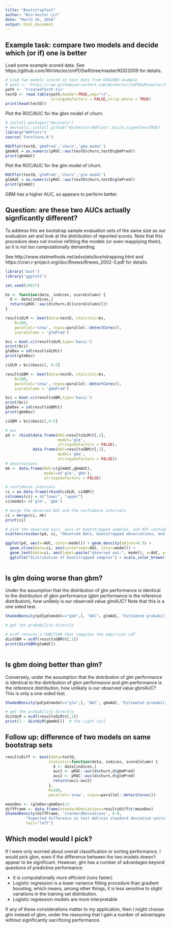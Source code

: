 ```yaml
---
title: "BootstrapTest"
author: "Win-Vector LLC"
date: "March 16, 2016"
output: html_document
---
```


## Example task: compare two models and decide which (or if) one is better

Load some example scored data.  See https://github.com/WinVector/zmPDSwR/tree/master/KDD2009 for details.

```r
# Load two models scored on test data from KDD2009 example
# path <- 'https://raw.githubusercontent.com/WinVector/zmPDSwR/master/KDD2009/treatedTestP.tsv'
path <- 'treatedTestP.tsv'
testD <- read.table(path,header=TRUE,sep="\t",
                    stringsAsFactors = FALSE,strip.white = TRUE)
print(head(testD))
```

Plot the ROC/AUC for the gbm model of churn.

```r
# install.packages("devtools")
# devtools::install_github("WinVector/WVPlots",build_vignettes=TRUE)
library("WVPlots")
source('functions.R')

ROCPlot(testD,'gbmPred','churn','gbm model')
gbmAUC = as.numeric(pROC::auc(testD$churn,testD$gbmPred))
print(gbmAUC)
```

Plot the ROC/AUC for the glm model of churn.

```r
ROCPlot(testD,'glmPred','churn','glm model')
glmAUC = as.numeric(pROC::auc(testD$churn,testD$glmPred))
print(glmAUC)
```


GBM has a higher AUC, so appears to perform better.

## Question: are these two AUCs actually signficantly different?

To address this we bootstrap sample evaluation sets of the same size as our
evaluation set and look at the distribution of reported scores. Note that this procedure 
does not involve refitting the models (or even reapplying them), so 
it is not too computationally demanding.

See http://www.statmethods.net/advstats/bootstrapping.html and 
https://cran.r-project.org/doc/Rnews/Rnews_2002-3.pdf for details.

```r
library('boot')
library('ggplot2')

set.seed(24627)

bs <- function(data, indices, scoreColumn) {
  d <- data[indices,]
  return(pROC::auc(d$churn,d[[scoreColumn]]))
}

resultsGLM <- boot(data=testD, statistic=bs, 
  	R=100,
  	parallel='snow', ncpus=parallel::detectCores(),
  	scoreColumn = 'glmPred')

bci = boot.ci(resultsGLM,type='basic')
print(bci)
glmDev = sd(resultsGLM$t)
print(glmDev)

ciGLM = bci$basic[, 4:5]

resultsGBM <- boot(data=testD, statistic=bs, 
  	R=100,
  	parallel='snow', ncpus=parallel::detectCores(),
  	scoreColumn = 'gbmPred')

bci = boot.ci(resultsGBM,type='basic')
print(bci)
gbmDev = sd(resultsGBM$t)
print(gbmDev)

ciGBM = bci$basic[,4:5]

# auc
pd <- rbind(data.frame(AUC=resultsGLM$t[,1],
                       model='glm',
                       stringsAsFactors = FALSE),
            data.frame(AUC=resultsGBM$t[,1],
                       model='gbm',
                       stringsAsFactors = FALSE))
# observations
mk <- data.frame(AUC=c(glmAUC,gbmAUC),
                 model=c('glm','gbm'),
                 stringsAsFactors = FALSE)

# confidence intervals
ci = as.data.frame(rbind(ciGLM, ciGBM)) 
colnames(ci) = c("lower", "upper")
ci$model= c('glm', 'gbm')

# merge the observed AUC and the confidence intervals
ci = merge(ci, mk)
print(ci)

# plot the observed aucs, aucs of bootstrapped samples, and 95% confidence interval
scattercrossbar(pd, ci, "Observed AUCs, bootstrapped observations, and 95% confidence intervals")

ggplot(pd, aes(x=AUC, color=model)) + geom_density(adjust=0.5) + 
  geom_vline(data=ci, aes(xintercept=AUC, color=model)) +
  geom_text(data=ci, aes(label=paste("observed auc:", model), x=AUC, y=1), hjust="outward", size=5, show.legend=FALSE) + 
  ggtitle("Distribution of bootstrapped samples") + scale_color_brewer(palette="Dark2")
                                                                              

```

## Is glm doing worse than gbm?

Under the assumption that the distribution of glm performance is identical 
to the distribution of gbm performance (gbm performance is the reference
distribution), how unlikely is our observed value glmAUC? Note that this is a one sided test.

```r

ShadedDensity(pd[pd$model=="gbm",], "AUC", glmAUC, "Estimated probability of observing GBM auc less than observed GLM auc")

# get the probability directly

# ecdf returns a FUNCTION that computes the empirical cdf 
distGBM = ecdf(resultsGBM$t[,1])
print(distGBM(glmAUC))
 
```

## Is gbm doing better than glm?

Conversely, under the assumption that the distribution of glm performance is identical 
to the distribution of gbm performance and glm performance is the reference
distribution, how unlikely is our observed value gbmAUC? This is only a one-sided test.

```r

ShadedDensity(pd[pd$model=="glm",], "AUC", gbmAUC, "Estimated probability of observing GLM auc greater than observed GBM auc", tail="right")

# get the probability directly
distGLM = ecdf(resultsGLM$t[,1])
print(1 - distGLM(gbmAUC))  # the right tail
```


## Follow up: difference of two models on same bootstrap sets

```r
resultsDiff <- boot(data=testD,
                   statistic=function(data, indices, scoreColumn) {
                     d <- data[indices,]
                     auc1 <- pROC::auc(d$churn,d$gbmPred)
                     auc2 <- pROC::auc(d$churn,d$glmPred)
                     return(auc1-auc2)
                   },
                   R=100,
                   parallel='snow', ncpus=parallel::detectCores())

meanDev <- (glmDev+gbmDev)/2
diffFrame <- data.frame(standardDeviations=resultsDiff$t/meanDev)
ShadedDensity(diffFrame, 'standardDeviations', 0.0, 
         "Expected difference in test AUC\nin standard deviation units",
         tail="left")
```

## Which model would I pick?

If I were only worried about overall classification or sorting performance, I would pick gbm, even if the difference between the two models doesn't appear to be significant. However, glm has a number of advantages beyond questions of predictive performance: 

* It is computationally more efficient (runs faster)
* Logistic regression is a lower variance fitting procedure than gradient boosting, which means, among other things, it is less sensitive to slight variations in the training set distribution. 
* Logistic regression models are more interpretable

If any of these considerations matter to my application, then I might choose glm instead of gbm, under the reasoning that I gain a number of advantages without significantly sacrificing performance.




